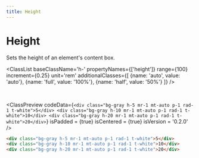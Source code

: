 ```yaml
---
title: Height
---
```



# Height

Sets the height of an element's content box.

<ClassList 
  baseClassName='h-' 
  propertyNames={['height']} 
  range={100} 
  increment={0.25} 
  unit='rem' 
  additionalClasses={[
    {name: 'auto', value: 'auto'},
    {name: 'full', value: '100%'},
    {name: 'half', value: '50%'}
  ]} 
/>

<br />

<ClassPreview
  codeData={`
    <div class="bg-gray h-5 mr-1 mt-auto p-1 rad-1 t-white">5</div>
    <div class="bg-gray h-10 mr-1 mt-auto p-1 rad-1 t-white">10</div>
    <div class="bg-gray h-20 mr-1 mt-auto p-1 rad-1 t-white">20</div>
  `}
  isPadded = {true}
  isCentered = {true}
  isVersion = '0.2.0'
/>

```html
<div class="bg-gray h-5 mr-1 mt-auto p-1 rad-1 t-white">5</div>
<div class="bg-gray h-10 mr-1 mt-auto p-1 rad-1 t-white">10</div>
<div class="bg-gray h-20 mr-1 mt-auto p-1 rad-1 t-white">20</div>
```
